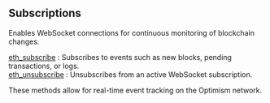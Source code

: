 
## Subscriptions

Enables WebSocket connections for continuous monitoring of blockchain changes.

[eth_subscribe](/optimism-api/subscriptions/eth_subscribe) : Subscribes to events such as new blocks, pending transactions, or logs. \
[eth_unsubscribe](/optimism-api/subscriptions/eth_unsubscribe) : Unsubscribes from an active WebSocket subscription.

These methods allow for real-time event tracking on the Optimism network.

<Space h={16} />
<GetStarted />
